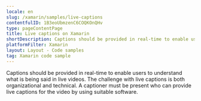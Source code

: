 ```yaml
---
locale: en
slug: /xamarin/samples/live-captions
contentfulID: 1B3eoUbmzenC6COQKOnQHv
type: pageContentPage
title: Live captions on Xamarin
shortDescription: Captions should be provided in real-time to enable users to understand what is being said in live videos.
platformFilter: Xamarin
layout: Layout - Code samples
tag: Xamarin code sample
---
```


Captions should be provided in real-time to enable users to understand what is being said in live videos. The challenge with live captions is both organizational and technical. A captioner must be present who can provide live captions for the video by using suitable software.

<CodeSample id="media-captions-live" locale="en" platform="xamarin"/>